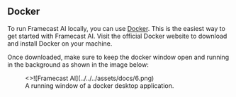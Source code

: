 ## Docker

To run Framecast AI locally, you can use [Docker](https://www.docker.com/). This is the easiest way to get started
 with Framecast AI. Visit the official Docker website to download and install Docker on your machine.

 Once downloaded, make sure to keep the docker window open and running in the background as shown in the image below:

 <figure>
  <>![Framecast AI](../../../assets/docs/6.png)</>
  <figcaption>A running window of a docker desktop application.</figcaption>
</figure>